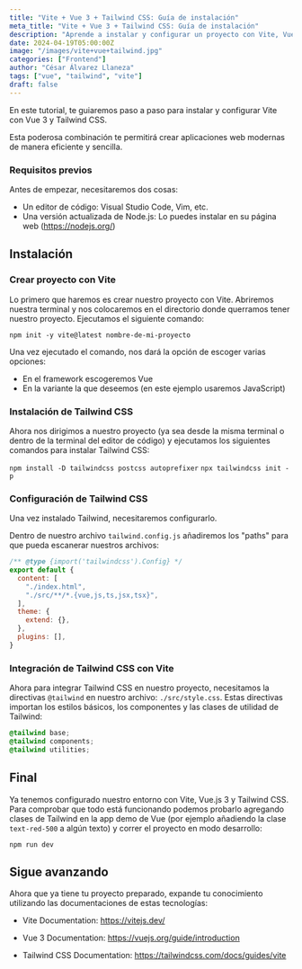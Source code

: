 ```yaml
---
title: "Vite + Vue 3 + Tailwind CSS: Guía de instalación"
meta_title: "Vite + Vue 3 + Tailwind CSS: Guía de instalación"
description: "Aprende a instalar y configurar un proyecto con Vite, Vue 3 y Tailwind CSS"
date: 2024-04-19T05:00:00Z
image: "/images/vite+vue+tailwind.jpg"
categories: ["Frontend"]
author: "César Álvarez Llaneza"
tags: ["vue", "tailwind", "vite"]
draft: false
---
```


En este tutorial, te guiaremos paso a paso para instalar y configurar Vite con Vue 3 y Tailwind CSS.

Esta poderosa combinación te permitirá crear aplicaciones web modernas de manera eficiente y sencilla.

### Requisitos previos

Antes de empezar, necesitaremos dos cosas:
- Un editor de código: Visual Studio Code, Vim, etc.
- Una versión actualizada de Node.js: Lo puedes instalar en su página web (https://nodejs.org/)

## Instalación

### Crear proyecto con Vite

Lo primero que haremos es crear nuestro proyecto con Vite. Abriremos nuestra terminal y nos colocaremos en el directorio donde querramos tener nuestro proyecto. Ejecutamos el siguiente comando:

`npm init -y vite@latest nombre-de-mi-proyecto`

Una vez ejecutado el comando, nos dará la opción de escoger varias opciones:
- En el framework escogeremos Vue
- En la variante la que deseemos (en este ejemplo usaremos JavaScript)

### Instalación de Tailwind CSS

Ahora nos dirigimos a nuestro proyecto (ya sea desde la misma terminal o dentro de la terminal del editor de código) y ejecutamos los siguientes comandos para instalar Tailwind CSS:

`npm install -D tailwindcss postcss autoprefixer`
`npx tailwindcss init -p`

### Configuración de Tailwind CSS

Una vez instalado Tailwind, necesitaremos configurarlo.

Dentro de nuestro archivo `tailwind.config.js` añadiremos los "paths" para que pueda escanerar nuestros archivos:

```js
/** @type {import('tailwindcss').Config} */
export default {
  content: [
    "./index.html",
    "./src/**/*.{vue,js,ts,jsx,tsx}",
  ],
  theme: {
    extend: {},
  },
  plugins: [],
}
```

### Integración de Tailwind CSS con Vite

Ahora para integrar Tailwind CSS en nuestro proyecto, necesitamos la directivas `@tailwind` en nuestro archivo: `./src/style.css`. Estas directivas importan los estilos básicos, los componentes y las clases de utilidad de Tailwind:

```css
@tailwind base;
@tailwind components;
@tailwind utilities;
```

## Final

Ya tenemos configurado nuestro entorno con Vite, Vue.js 3 y Tailwind CSS. Para comprobar que todo está funcionando podemos probarlo agregando clases de Tailwind en la app demo de Vue (por ejemplo añadiendo la clase `text-red-500` a algún texto) y correr el proyecto en modo desarrollo:

`npm run dev`

## Sigue avanzando

Ahora que ya tiene tu proyecto preparado, expande tu conocimiento utilizando las documentaciones de estas tecnologías:

- Vite Documentation: https://vitejs.dev/

- Vue 3 Documentation: https://vuejs.org/guide/introduction

- Tailwind CSS Documentation: https://tailwindcss.com/docs/guides/vite









